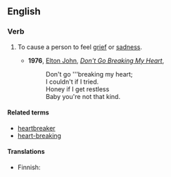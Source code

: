 ==English==

===Verb===
{{infl|en|verb|head=[[to]] [[break]] [[someone]][['s]] [[heart]]}}

# {{idiom}} To cause a person to feel [[grief]] or [[sadness]].
#*'''1976''', [[w:Elton John|Elton John]], ''[[w:Don't Go Breaking My Heart|Don't Go Breaking My Heart]]'',
#*:Don't go '''breaking my heart;
#*:I couldn't if I tried.
#*:Honey if I get restless
#*:Baby you're not that kind.

====Related terms====
* [[heartbreaker]]
* [[heart-breaking]]

====Translations====
{{trans-top|}}
* Finnish: {{t|fi|särkeä jonkun sydän}}
{{trans-mid}}
{{trans-bottom}}